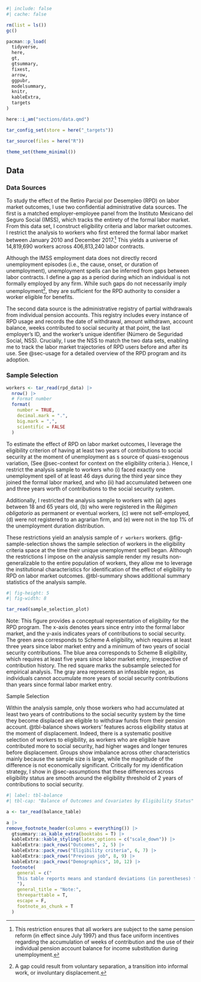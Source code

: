 
```r
#| include: false
#| cache: false

rm(list = ls())
gc()

pacman::p_load(
  tidyverse,
  here,
  gt,
  gtsummary,
  fixest,
  arrow,
  ggpubr,
  modelsummary,
  knitr,
  kableExtra,
  targets
)

here::i_am("sections/data.qmd")

tar_config_set(store = here("_targets"))

tar_source(files = here("R"))

theme_set(theme_minimal())

```

## Data {#sec-data}

### Data Sources

To study the effect of the Retiro Parcial por Desempleo (RPD) on labor market outcomes, I use two confidential administrative data sources. The first is a matched employer-employee panel from the Instituto Mexicano del Seguro Social (IMSS), which tracks the entirety of the formal labor market. From this data set, I construct eligibility criteria and labor market outcomes. I restrict the analysis to workers who first entered the formal labor market between January 2010 and December 2017.[^4] This yields a universe of 14,819,690 workers across 406,813,240 labor contracts.

[^4]: This restriction ensures that all workers are subject to the same pension reform (in effect since July 1997) and thus face uniform incentives regarding the accumulation of weeks of contribution and the use of their individual pension account balance for income substitution during unemployment.

Although the IMSS employment data does not directly record unemployment episodes (i.e., the cause, onset, or duration of unemployment), unemployment spells can be inferred from gaps between labor contracts. I define a gap as a period during which an individual is not formally employed by any firm. While such gaps do not necessarily imply unemployment[^5], they are sufficient for the RPD authority to consider a worker eligible for benefits.

[^5]: A gap could result from voluntary separation, a transition into informal work, or involuntary displacement.

The second data source is the administrative registry of partial withdrawals from individual pension accounts. This registry includes every instance of RPD usage and records the date of withdrawal, amount withdrawn, account balance, weeks contributed to social security at that point, the last employer’s ID, and the worker’s unique identifier (Número de Seguridad Social, NSS). Crucially, I use the NSS to match the two data sets, enabling me to track the labor market trajectories of RPD users before and after its use. See @sec-usage for a detailed overview of the RPD program and its adoption.

### Sample Selection {#sec-sample-selection}

```r


workers <- tar_read(rpd_data) |>
  nrow() |>
  # Format number
  format(
    number = TRUE,
    decimal.mark = ".",
    big.mark = ",",
    scientific = FALSE
  )

```

To estimate the effect of RPD on labor market outcomes, I leverage the eligibility criterion of having at least two years of contributions to social security at the moment of unemployment as s source of quasi-exogenous variation, (See @sec-context for context on the eligibility criteria.). Hence, I restrict the analysis sample to workers who (i) faced exactly one unemployment spell of at least 46 days during the third year since they joined the formal labor marked, and who (ii) had accumulated between one and three years worth of contributions to the social security system.

Additionally, I restricted the analysis sample to workers with (a) ages between 18 and 65 years old, (b) who were registered in the *Régimen obligatorio* as permanent or eventual workers, (c) were not self-employed, (d) were not registered to an agrarian firm, and (e) were not in the top 1% of the unemployment duration distribution.

These restrictions yield an analysis sample of `r workers` workers. @fig-sample-selection shows the sample selection of workers in the eligibility criteria space at the time their unique unemployment spell began. Although the restrictions I impose on the analysis sample render my results non-generalizable to the entire population of workers, they allow me to leverage the institutional characteristics for identification of the effect of eligibility to RPD on labor market outcomes. @tbl-summary shows additional summary statistics of the analysis sample.

::: {#fig-sample-selection}
```r
#| fig-height: 5
#| fig-width: 8

tar_read(sample_selection_plot)

```

Note: This figure provides a conceptual representation of eligibility for the RPD program. The x-axis denotes years since entry into the formal labor market, and the y-axis indicates years of contributions to social security. The green area corresponds to Scheme A eligibility, which requires at least three years since labor market entry and a minimum of two years of social security contributions. The blue area corresponds to Scheme B eligibility, which requires at least five years since labor market entry, irrespective of contribution history. The red square marks the subsample selected for empirical analysis. The gray area represents an infeasible region, as individuals cannot accumulate more years of social security contributions than years since formal labor market entry.

Sample Selection
:::

Within the analysis sample, only those workers who had accumulated at least two years of contributions to the social security system by the time they become displaced are eligible to withdraw funds from their pension account. @tbl-balance shows workers' features across eligibility status at the moment of displacement. Indeed, there is a systematic positive selection of workers to eligibility, as workers who are eligible have contributed more to social security, had higher wages and longer tenures before displacement. Groups show imbalance across other characteristics mainly because the sample size is large, while the magnitude of the difference is not economically significant. Critically for my identification strategy, I show in @sec-assumptions that these differences across eligibility status are smooth around the eligibility threshold of 2 years of contributions to social security.

```r
#| label: tbl-balance
#| tbl-cap: "Balance of Outcomes and Covariates by Eligibility Status"

a <- tar_read(balance_table)

a |>
remove_footnote_header(columns = everything()) |>
  gtsummary::as_kable_extra(booktabs = T) |>
  kableExtra::kable_styling(latex_options = c("scale_down")) |>
  kableExtra::pack_rows("Outcomes", 2, 5) |>
  kableExtra::pack_rows("Eligibility criteria", 6, 7) |>
  kableExtra::pack_rows("Previous job", 8, 9) |>
  kableExtra::pack_rows("Demographics", 10, 12) |>
  footnote(
    general = c("
    This table reports means and standard deviations (in parentheses) for key characteristics in the analysis sample, disaggregated by eligibility status at the date of displacement. For binary variables—such as *Take-up*, *Survival*, Female, and *No CURP*—the table reports the count and the corresponding percentage (in parentheses). *No CURP* indicates that the worker does not have a unique population identification number (CURP) registered with the IMSS. The p-value column reports the results from hypothesis tests of individual differences of means across eligible and ineligible groups.
    "),
    general_title = "Note:",
    threeparttable = T,
    escape = F,
    footnote_as_chunk = T
  )

```
